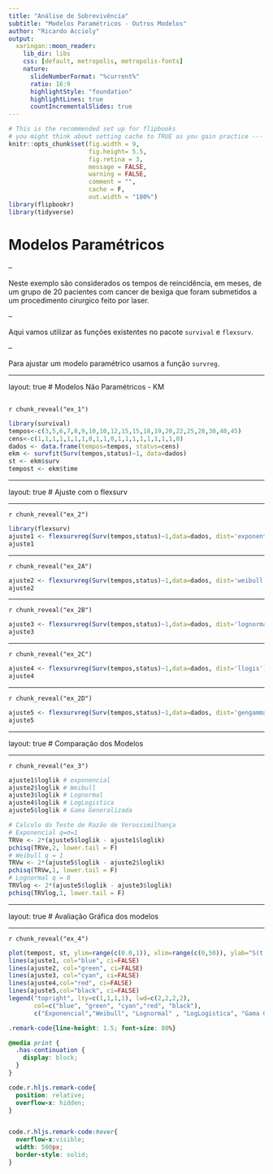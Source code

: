 ```yaml
---
title: "Análise de Sobrevivência"
subtitle: "Modelos Paramétricos - Outros Modelos"
author: "Ricardo Accioly"
output:
  xaringan::moon_reader:
    lib_dir: libs
    css: [default, metropolis, metropolis-fonts]
    nature:
      slideNumberFormat: "%current%"
      ratio: 16:9
      highlightStyle: "foundation"
      highlightLines: true
      countIncrementalSlides: true
---
```



```r
# This is the recommended set up for flipbooks
# you might think about setting cache to TRUE as you gain practice --- building flipbooks from scratch can be time consuming
knitr::opts_chunk$set(fig.width = 9, 
                      fig.height= 5.5,  
                      fig.retina = 3, 
                      message = FALSE, 
                      warning = FALSE, 
                      comment = "", 
                      cache = F, 
                      out.width = "100%")
library(flipbookr)
library(tidyverse)
```


# Modelos Paramétricos

--

Neste exemplo são considerados os tempos de reincidência, em meses, de um grupo de 20 pacientes com cancer de bexiga que foram submetidos a um procedimento cirurgico feito por laser. 

--

Aqui vamos utilizar as funções existentes no pacote `survival` e `flexsurv`. 

--

Para ajustar um modelo paramétrico usamos a função `survreg`.

---

layout: true
# Modelos Não Paramétricos - KM


<!-- get a flipbook version of the my_cars code chunk - pauses are where parentheses are balanced -->
---

`r chunk_reveal("ex_1")`

```r
library(survival)
tempos<-c(3,5,6,7,8,9,10,10,12,15,15,18,19,20,22,25,28,30,40,45)
cens<-c(1,1,1,1,1,1,1,0,1,1,0,1,1,1,1,1,1,1,1,0)
dados <- data.frame(tempos=tempos, status=cens)
ekm <- survfit(Surv(tempos,status)~1, data=dados)
st <- ekm$surv
tempost <- ekm$time
```

---

layout: true
# Ajuste com o flexsurv 

---

`r chunk_reveal("ex_2")`

```r
library(flexsurv)
ajuste1 <- flexsurvreg(Surv(tempos,status)~1,data=dados, dist='exponential')
ajuste1
```

---

`r chunk_reveal("ex_2A")`

```r
ajuste2 <- flexsurvreg(Surv(tempos,status)~1,data=dados, dist='weibull')
ajuste2
```

---

`r chunk_reveal("ex_2B")`

```r
ajuste3 <- flexsurvreg(Surv(tempos,status)~1,data=dados, dist='lognormal')
ajuste3
```

---

`r chunk_reveal("ex_2C")`

```r
ajuste4 <- flexsurvreg(Surv(tempos,status)~1,data=dados, dist='llogis')
ajuste4
```

---

`r chunk_reveal("ex_2D")`

```r
ajuste5 <- flexsurvreg(Surv(tempos,status)~1,data=dados, dist='gengamma')
ajuste5
```

---

layout: true
#  Comparação dos Modelos  

---

`r chunk_reveal("ex_3")`

```r
ajuste1$loglik # exponencial
ajuste2$loglik # Weibull
ajuste3$loglik # Lognormal
ajuste4$loglik # LogLogistica
ajuste5$loglik # Gama Generalizada

# Calculo do Teste de Razão de Verossimilhança
# Exponencial q=σ=1
TRVe <- 2*(ajuste5$loglik - ajuste1$loglik)
pchisq(TRVe,2, lower.tail = F)
# Weibull q = 1
TRVw <- 2*(ajuste5$loglik - ajuste2$loglik)
pchisq(TRVw,1, lower.tail = F)
# Lognormal q = 0
TRVlog <- 2*(ajuste5$loglik - ajuste3$loglik)
pchisq(TRVlog,1, lower.tail = F)
```

---

layout: true
#  Avaliação Gráfica dos modelos 

---

`r chunk_reveal("ex_4")`

```r
plot(tempost, st, ylim=range(c(0.0,1)), xlim=range(c(0,50)), ylab="S(t)", xlab="Tempo (meses)")
lines(ajuste1, col="blue", ci=FALSE)
lines(ajuste2, col="green", ci=FALSE)
lines(ajuste3, col="cyan", ci=FALSE)
lines(ajuste4,col="red", ci=FALSE)
lines(ajuste5,col="black", ci=FALSE)
legend("topright", lty=c(1,1,1,1), lwd=c(2,2,2,2),
       col=c("blue", "green", "cyan","red", "black"),
       c("Exponencial","Weibull", "Lognormal" , "LogLogistica", "Gama Generalizada"))
```



<!-- adjust font size in this css code chunk, currently 80 -->

```css
.remark-code{line-height: 1.5; font-size: 80%}

@media print {
  .has-continuation {
    display: block;
  }
}

code.r.hljs.remark-code{
  position: relative;
  overflow-x: hidden;
}


code.r.hljs.remark-code:hover{
  overflow-x:visible;
  width: 500px;
  border-style: solid;
}
```



